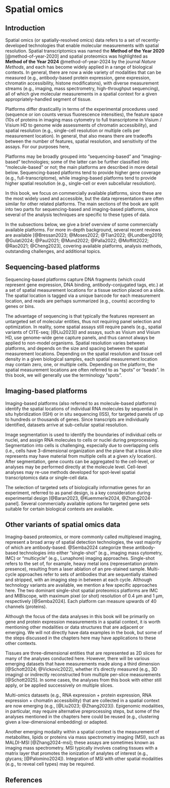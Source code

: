 # Spatial omics {#sec-bkg-spatial-omics}

## Introduction

Spatial omics (or spatially-resolved omics) data refers to a set of recently-developed technologies that enable molecular measurements with spatial resolution. Spatial transcriptomics was named the **Method of the Year 2020** [@method-of-year-2020] and spatial proteomics was highlighted as **Method of the Year 2024** @method-of-year-2024 by the journal *Nature Methods*, and each has become widely applied in a range of biological contexts. In general, there are now a wide variety of modalities that can be measured (e.g., antibody-based protein expression, gene expression, chromatin accessibility, histone modificatons), with diverse measurement streams (e.g., imaging, mass spectrometry, high-throughput sequencing), all of which give molecular measurements in a spatial context for a given appropriately-handled segment of tissue.

Platforms differ drasticallly in terms of the experimental procedures used (sequence or ion counts versus fluorescence intensities), the feature space (10s of proteins in imaging mass cytometry to full transcriptome in Visium / Visium HD to genome wide assessments of chromatin accessibility), and spatial resolution (e.g., single-cell resolution or multiple cells per measurement location). In general, that also means there are tradeoffs between the number of features, spatial resolution, and sensitivity of the assays. For our purposes here,

Platforms may be broadly grouped into "sequencing-based" and "imaging-based" technologies; some of the latter can be further classified into "molecule-based" or not; the main platforms are described in more detail below. Sequencing-based platforms tend to provide higher gene coverage (e.g., full-transcriptome), while imaging-based platforms tend to provide higher spatial resolution (e.g., single-cell or even subcellular resolution).

In this book, we focus on commercially available platforms, since these are the most widely used and accessible, but the data representations are often similar for other related platforms. The main sections of the book are split into two parts for sequencing-based and imaging-based platforms, since several of the analysis techniques are specific to these types of data.

In the subsections below, we give a brief overview of some commercially available platforms. For more in-depth background, several recent reviews are available [@Bressan2023; @Moses2022; @Tian2022; @Lundberg2019; @Gulati2024; @Paul2021; @Mund2022; @Palla2022; @Moffitt2022; @Rao2021; @Cheng2023], covering available platforms, analysis methods, outstanding challenges, and additional topics.


## Sequencing-based platforms

Sequencing-based platforms capture DNA fragments (which could represent gene expression, DNA binding, antibody-conjugated tags, etc.) at a set of spatial measurement locations for a tissue section placed on a slide. The spatial location is tagged via a unique barcode for each measurement location, and reads are perhaps summarized (e.g., counts) according to genes or bins.

The advantage of sequencing is that typically the features represent an untargeted set of molecular entities, thus not requiring panel selection and optimization. In reality, some spatial assays still require panels (e.g., spatial variants of CITE-seq; [@Liu2023]) and assays, such as Visium and Visium HD, use genome-wide gene capture panels, and thus cannot always be applied to non-model organisms. Spatial resolution varies between platforms, and depends on the size and spacing between the spatial measurement locations. Depending on the spatial resolution and tissue cell density in a given biological samples, each spatial measurement location may contain zero, one, or multiple cells.
Depending on the platform, the spatial measurement locations are often referred to as "spots" or "beads". In this book, we will generally use the terminology "spots".


## Imaging-based platforms

Imaging-based platforms (also referred to as molecule-based platforms) identify the spatial locations of individual RNA molecules by sequential in situ hybridization (ISH) or in situ sequencing (ISS), for targeted panels of up to hundreds or thousands of genes. Since transcripts are individually identified, datasets arrive at sub-cellular spatial resolution.

Image segmentation is used to identify the boundaries of individual cells or nuclei, and assign RNA molecules to cells or nuclei during preprocessing. Segmentation into cells is challenging, especially due to overlapping cells (i.e., cells have 3-dimensional organization and the plane that a tissue slice represents may have material from multiple cells at a given x/y location). After segmentation, gene counts can be aggregated to the cell-level, or analyses may be performed directly at the molecule level. Cell-level analyses may re-use methods developed for spot-level spatial transcriptomics data or single-cell data.

The selection of targeted sets of biologically informative genes for an experiment, referred to as panel design, is a key consideration during experimental design [@Baran2023, @Kuemmerle2024, @Zhang2024-panel]. Several commercially available options for targeted gene sets suitable for certain biological contexts are available.

## Other variants of spatial omics data

Imaging-based proteomics, or more commonly called multiplexed imaging, represent a broad array of spatial detection technologies, the vast majority of which are antibody-based. @Semba2024 categorize these antibody-based technologies into either "single-shot" (e.g., imaging mass cytometry, IMC) or "multicycle" (e.g., Lunaphore) imaging approaches. Single-shot refers to the set of, for example, heavy metal ions (representation protein presence), resulting from a laser ablation of an pre-stained sample. Multi-cycle approaches refer to sets of antibodies that are sequentially stained and stripped, with an imaging step in between at each cycle. Although technology variants are available, we mention a few specific approaches here. The two dominant single-shot spatial proteomics platforms are IMC and MIBIscope, with maximum pixel (or shot) resolution of 0.4 µm and 1 µm, respectively [@Semba2024]. Each platform can measure upwards of 40 channels (proteins).

Although the focus of the data analyses in this book will be primarily on gene and protein expression measurements in a spatial context, it is worth mentioning other modalities or data structures that are adjacent or emerging. We will not directly have data examples in the book, but some of the steps discussed in the chapters here may have applications to these other contexts.

Tissues are three-dimensional entities that are represented as 2D slices for many of the analyses conducted here. However, there will be various emerging datasets that have measurements made along a third dimension [@Schott2024; @Vickovic2022], whether it's directly measured (e.g., 3D imaging) or indirectly reconstructed from multiple per-slice measurements [@Schott2025]. In some cases, the analyses from this book with either still apply, or be applied successively on multiple slices.

Multi-omics datasets (e.g., RNA expression + protein expression, RNA expression + chomatin accessibility) that are collected in a spatial context are now emerging (e.g., [@Liu2023; @Zhang2023]). Epigenomic modalities, in particular, may require alternative preprocessing steps, but some of the analyses mentioned in the chapters here  could be reused (e.g., clustering given a low-dimensional embedding) or adapted.

Another emerging modality within a spatial context is the measurement of metabolites, lipids or proteins via mass spectrometry imaging (MSI), such as MALDI-MSI [@Zhang2024-msi]; these assays are sometimes known as imaging mass spectrometry. MSI typically involves coating tissues with a matrix layer that promotes the ionization of analytes of interest (e.g., glycans; [@Palomino2024]). Integration of MSI with other spatial modalities (e.g., to reveal cell types)  may be required.

## References {.unnumbered}
